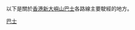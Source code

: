 {{Catnav|頁面分類|地理|地理模板|交通模板|香港交通模板}}

以下是關於[[香港|香港]][[新大嶼山巴士|新大嶼山巴士]]各路線主要駛經的地方。

[[Category:香港交通模板|巴士]]